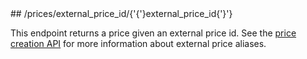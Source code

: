 
<MethodPill method="get" />
## /prices/external_price_id/{'{'}external_price_id{'}'}

This endpoint returns a price given an external price id.
See the [price creation API](../reference/create-price) for more information about external price aliases.
